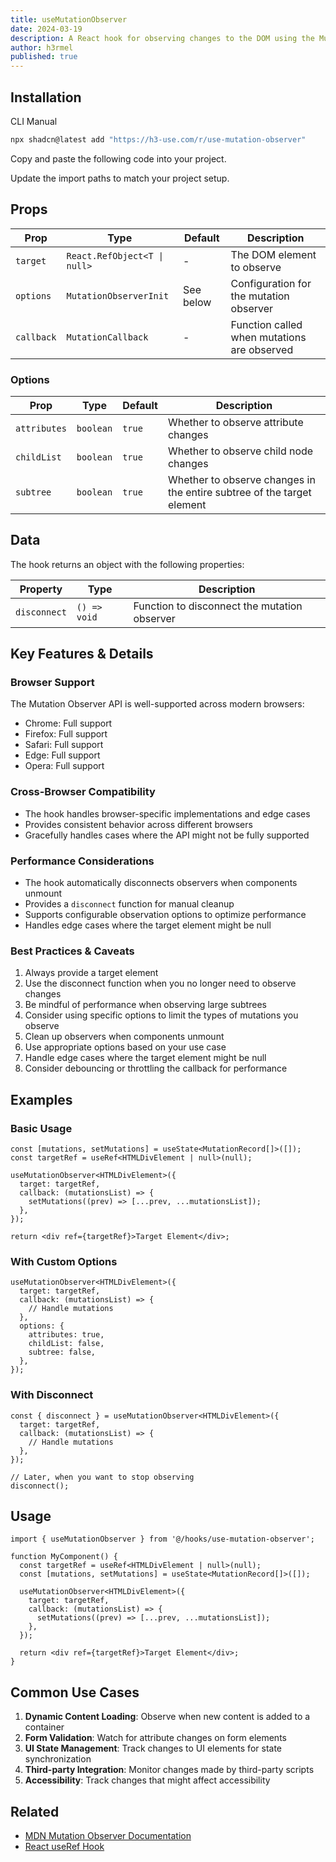 ```yaml
---
title: useMutationObserver
date: 2024-03-19
description: A React hook for observing changes to the DOM using the Mutation Observer API
author: h3rmel
published: true
---
```


<HookPreview name="use-mutation-observer-demo" />

## Installation

<Tabs defaultValue="cli">

<TabsList>
  <TabsTrigger value="cli">CLI</TabsTrigger>
  <TabsTrigger value="manual">Manual</TabsTrigger>
</TabsList>
<TabsContent value="cli">

```bash
npx shadcn@latest add "https://h3-use.com/r/use-mutation-observer"
```

</TabsContent>
<TabsContent value="manual">

<Steps>

<Step>Copy and paste the following code into your project.</Step>

<HookSource name="use-mutation-observer" />

<Step>Update the import paths to match your project setup.</Step>

</Steps>

</TabsContent>

</Tabs>

## Props

| Prop       | Type                         | Default   | Description                                 |
| ---------- | ---------------------------- | --------- | ------------------------------------------- |
| `target`   | `React.RefObject<T \| null>` | -         | The DOM element to observe                  |
| `options`  | `MutationObserverInit`       | See below | Configuration for the mutation observer     |
| `callback` | `MutationCallback`           | -         | Function called when mutations are observed |

### Options

| Prop         | Type      | Default | Description                                                            |
| ------------ | --------- | ------- | ---------------------------------------------------------------------- |
| `attributes` | `boolean` | `true`  | Whether to observe attribute changes                                   |
| `childList`  | `boolean` | `true`  | Whether to observe child node changes                                  |
| `subtree`    | `boolean` | `true`  | Whether to observe changes in the entire subtree of the target element |

## Data

The hook returns an object with the following properties:

| Property     | Type         | Description                                  |
| ------------ | ------------ | -------------------------------------------- |
| `disconnect` | `() => void` | Function to disconnect the mutation observer |

## Key Features & Details

### Browser Support

The Mutation Observer API is well-supported across modern browsers:

- Chrome: Full support
- Firefox: Full support
- Safari: Full support
- Edge: Full support
- Opera: Full support

### Cross-Browser Compatibility

- The hook handles browser-specific implementations and edge cases
- Provides consistent behavior across different browsers
- Gracefully handles cases where the API might not be fully supported

### Performance Considerations

- The hook automatically disconnects observers when components unmount
- Provides a `disconnect` function for manual cleanup
- Supports configurable observation options to optimize performance
- Handles edge cases where the target element might be null

### Best Practices & Caveats

1. Always provide a target element
2. Use the disconnect function when you no longer need to observe changes
3. Be mindful of performance when observing large subtrees
4. Consider using specific options to limit the types of mutations you observe
5. Clean up observers when components unmount
6. Use appropriate options based on your use case
7. Handle edge cases where the target element might be null
8. Consider debouncing or throttling the callback for performance

## Examples

### Basic Usage

```tsx
const [mutations, setMutations] = useState<MutationRecord[]>([]);
const targetRef = useRef<HTMLDivElement | null>(null);

useMutationObserver<HTMLDivElement>({
  target: targetRef,
  callback: (mutationsList) => {
    setMutations((prev) => [...prev, ...mutationsList]);
  },
});

return <div ref={targetRef}>Target Element</div>;
```

### With Custom Options

```tsx
useMutationObserver<HTMLDivElement>({
  target: targetRef,
  callback: (mutationsList) => {
    // Handle mutations
  },
  options: {
    attributes: true,
    childList: false,
    subtree: false,
  },
});
```

### With Disconnect

```tsx
const { disconnect } = useMutationObserver<HTMLDivElement>({
  target: targetRef,
  callback: (mutationsList) => {
    // Handle mutations
  },
});

// Later, when you want to stop observing
disconnect();
```

## Usage

```tsx
import { useMutationObserver } from '@/hooks/use-mutation-observer';

function MyComponent() {
  const targetRef = useRef<HTMLDivElement | null>(null);
  const [mutations, setMutations] = useState<MutationRecord[]>([]);

  useMutationObserver<HTMLDivElement>({
    target: targetRef,
    callback: (mutationsList) => {
      setMutations((prev) => [...prev, ...mutationsList]);
    },
  });

  return <div ref={targetRef}>Target Element</div>;
}
```

## Common Use Cases

1. **Dynamic Content Loading**: Observe when new content is added to a container
2. **Form Validation**: Watch for attribute changes on form elements
3. **UI State Management**: Track changes to UI elements for state synchronization
4. **Third-party Integration**: Monitor changes made by third-party scripts
5. **Accessibility**: Track changes that might affect accessibility

## Related

- [MDN Mutation Observer Documentation](https://developer.mozilla.org/en-US/docs/Web/API/MutationObserver)
- [React useRef Hook](https://react.dev/reference/react/useRef)
